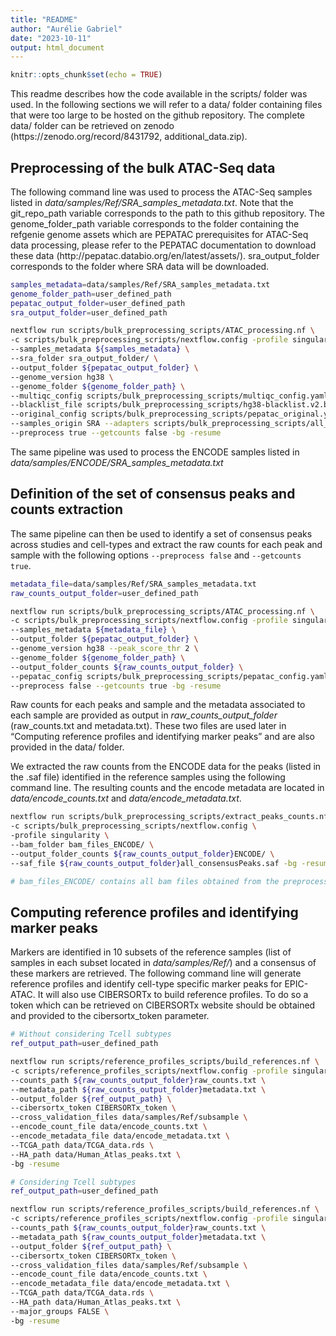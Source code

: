 ```yaml
---
title: "README"
author: "Aurélie Gabriel"
date: "2023-10-11"
output: html_document
---
```


```r
knitr::opts_chunk$set(echo = TRUE)
```

This readme describes how the code available in the scripts/ folder was used. In the following sections we will refer to a data/ folder containing files that were too large 
to be hosted on the github repository. The complete data/ folder can be retrieved on zenodo (https://zenodo.org/record/8431792, additional_data.zip). 

## Preprocessing of the bulk ATAC-Seq data

The following command line was used to process the ATAC-Seq samples listed in *data/samples/Ref/SRA_samples_metadata.txt*. 
Note that the git_repo_path variable corresponds to the path to this github repository. The genome_folder_path variable corresponds to the folder containing the 
refgenie genome assets which are PEPATAC prerequisites for ATAC-Seq data processing, 
please refer to the PEPATAC documentation to download these data (http://pepatac.databio.org/en/latest/assets/).
sra_output_folder corresponds to the folder where SRA data will be downloaded.

```bash
samples_metadata=data/samples/Ref/SRA_samples_metadata.txt  
genome_folder_path=user_defined_path 
pepatac_output_folder=user_defined_path 
sra_output_folder=user_defined_path 

nextflow run scripts/bulk_preprocessing_scripts/ATAC_processing.nf \
-c scripts/bulk_preprocessing_scripts/nextflow.config -profile singularity \
--samples_metadata ${samples_metadata} \
--sra_folder sra_output_folder/ \   
--output_folder ${pepatac_output_folder} \
--genome_version hg38 \
--genome_folder ${genome_folder_path} \
--multiqc_config scripts/bulk_preprocessing_scripts/multiqc_config.yaml \
--blacklist_file scripts/bulk_preprocessing_scripts/hg38-blacklist.v2.bed \
--original_config scripts/bulk_preprocessing_scripts/pepatac_original.yaml \
--samples_origin SRA --adapters scripts/bulk_preprocessing_scripts/all_adapters_PE.fa \
--preprocess true --getcounts false -bg -resume

```

The same pipeline was used to process the ENCODE samples listed in *data/samples/ENCODE/SRA_samples_metadata.txt*

## Definition of the set of consensus peaks and counts extraction

The same pipeline can then be used to identify a set of consensus peaks across studies and cell-types and extract the raw counts for each peak and 
sample with the following options `--preprocess false` and `--getcounts true`.

```bash
metadata_file=data/samples/Ref/SRA_samples_metadata.txt  
raw_counts_output_folder=user_defined_path 

nextflow run scripts/bulk_preprocessing_scripts/ATAC_processing.nf \
-c scripts/bulk_preprocessing_scripts/nextflow.config -profile singularity \
--samples_metadata ${metadata_file} \
--output_folder ${pepatac_output_folder} \
--genome_version hg38 --peak_score_thr 2 \
--genome_folder ${genome_folder_path} \
--output_folder_counts ${raw_counts_output_folder} \
--pepatac_config scripts/bulk_preprocessing_scripts/pepatac_config.yaml \
--preprocess false --getcounts true -bg -resume

```
Raw counts for each peaks and sample and the metadata associated to each sample are provided as output in *raw_counts_output_folder* (raw_counts.txt and metadata.txt).
These two files are used later in "Computing reference profiles and identifying marker peaks" and are also provided in the data/ folder.

We extracted the raw counts from the ENCODE data for the peaks (listed in the .saf file) identified in the reference samples using the following command line.
The resulting counts and the encode metadata are located in *data/encode_counts.txt* and *data/encode_metadata.txt*. 

```bash
nextflow run scripts/bulk_preprocessing_scripts/extract_peaks_counts.nf \
-c scripts/bulk_preprocessing_scripts/nextflow.config \
-profile singularity \
--bam_folder bam_files_ENCODE/ \
--output_folder_counts ${raw_counts_output_folder}ENCODE/ \
--saf_file ${raw_counts_output_folder}all_consensusPeaks.saf -bg -resume

# bam_files_ENCODE/ contains all bam files obtained from the preprocessing of the ENCODE ATAC-Seq data
```


## Computing reference profiles and identifying marker peaks
Markers are identified in 10 subsets of the reference samples (list of samples in each subset located in *data/samples/Ref/*)
and a consensus of these markers are retrieved. 
The following command line will generate reference profiles and identify cell-type specific marker peaks for EPIC-ATAC.
It will also use CIBERSORTx to build reference profiles. To do so a token which can be retrieved on CIBERSORTx website should be obtained and 
provided to the cibersortx_token parameter.
```bash
# Without considering Tcell subtypes  
ref_output_path=user_defined_path 

nextflow run scripts/reference_profiles_scripts/build_references.nf \
-c scripts/reference_profiles_scripts/nextflow.config -profile singularity \
--counts_path ${raw_counts_output_folder}raw_counts.txt \
--metadata_path ${raw_counts_output_folder}metadata.txt \
--output_folder ${ref_output_path} \
--cibersortx_token CIBERSORTx_token \
--cross_validation_files data/samples/Ref/subsample \
--encode_count_file data/encode_counts.txt \
--encode_metadata_file data/encode_metadata.txt \
--TCGA_path data/TCGA_data.rds \
--HA_path data/Human_Atlas_peaks.txt \
-bg -resume

# Considering Tcell subtypes
ref_output_path=user_defined_path 

nextflow run scripts/reference_profiles_scripts/build_references.nf \
-c scripts/reference_profiles_scripts/nextflow.config -profile singularity \
--counts_path ${raw_counts_output_folder}raw_counts.txt \
--metadata_path ${raw_counts_output_folder}metadata.txt \
--output_folder ${ref_output_path} \
--cibersortx_token CIBERSORTx_token \
--cross_validation_files data/samples/Ref/subsample \
--encode_count_file data/encode_counts.txt \
--encode_metadata_file data/encode_metadata.txt \
--TCGA_path data/TCGA_data.rds \
--HA_path data/Human_Atlas_peaks.txt \
--major_groups FALSE \
-bg -resume

```

